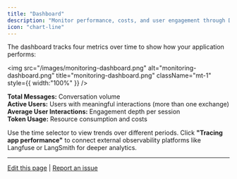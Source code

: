 ```yaml
---
title: "Dashboard"
description: "Monitor performance, costs, and user engagement through Dify's built-in analytics dashboard"
icon: "chart-line"
---
```


The dashboard tracks four metrics over time to show how your application performs:

<img
  src="/images/monitoring-dashboard.png"
  alt="monitoring-dashboard.png"
  title="monitoring-dashboard.png"
  className="mt-1"
  style={{ width:"100%" }}
/>

**Total Messages:** Conversation volume  
**Active Users:** Users with meaningful interactions (more than one exchange)  
**Average User Interactions:** Engagement depth per session  
**Token Usage:** Resource consumption and costs

Use the time selector to view trends over different periods. Click **"Tracing app performance"** to connect external observability platforms like Langfuse or LangSmith for deeper analytics.

---

[Edit this page](https://github.com/langgenius/dify-docs/edit/main/en/guides/monitoring/analysis.mdx) | [Report an issue](https://github.com/langgenius/dify-docs/issues/new?template=docs.yml)